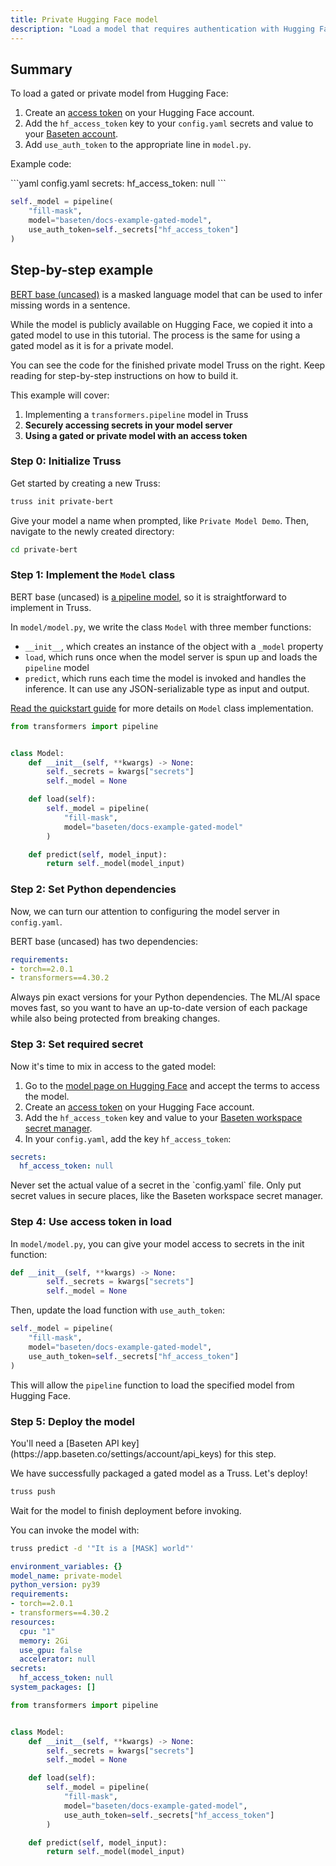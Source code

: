 ```yaml
---
title: Private Hugging Face model
description: "Load a model that requires authentication with Hugging Face"
---
```


## Summary

To load a gated or private model from Hugging Face:

1. Create an [access token](https://huggingface.co/settings/tokens) on your Hugging Face account.
2. Add the `hf_access_token` key to your `config.yaml` secrets and value to your [Baseten account](https://app.baseten.co/settings/secrets).
3. Add `use_auth_token` to the appropriate line in `model.py`.

Example code:

<CodeGroup>
```yaml config.yaml
secrets:
  hf_access_token: null
```

```python model/model.py
self._model = pipeline(
    "fill-mask",
    model="baseten/docs-example-gated-model",
    use_auth_token=self._secrets["hf_access_token"]
)
```
</CodeGroup>

## Step-by-step example

[BERT base (uncased)](https://huggingface.co/bert-base-uncased) is a masked language model that can be used to infer missing words in a sentence.

While the model is publicly available on Hugging Face, we copied it into a gated model to use in this tutorial. The process is the same for using a gated model as it is for a private model.

<Tip>
You can see the code for the finished private model Truss on the right. Keep reading for step-by-step instructions on how to build it.
</Tip>

This example will cover:

1. Implementing a `transformers.pipeline` model in Truss
2. **Securely accessing secrets in your model server**
3. **Using a gated or private model with an access token**


### Step 0: Initialize Truss

Get started by creating a new Truss:

```sh
truss init private-bert
```

Give your model a name when prompted, like `Private Model Demo`. Then, navigate to the newly created directory:

```sh
cd private-bert
```

### Step 1: Implement the `Model` class

BERT base (uncased) is [a pipeline model](https://huggingface.co/docs/transformers/main_classes/pipelines), so it is straightforward to implement in Truss.

In `model/model.py`, we write the class `Model` with three member functions:

* `__init__`, which creates an instance of the object with a `_model` property
* `load`, which runs once when the model server is spun up and loads the `pipeline` model
* `predict`, which runs each time the model is invoked and handles the inference. It can use any JSON-serializable type as input and output.

[Read the quickstart guide](/quickstart) for more details on `Model` class implementation.

```python model/model.py
from transformers import pipeline


class Model:
    def __init__(self, **kwargs) -> None:
        self._secrets = kwargs["secrets"]
        self._model = None

    def load(self):
        self._model = pipeline(
            "fill-mask",
            model="baseten/docs-example-gated-model"
        )

    def predict(self, model_input):
        return self._model(model_input)
```

### Step 2: Set Python dependencies

Now, we can turn our attention to configuring the model server in `config.yaml`.

BERT base (uncased) has two dependencies:

```yaml config.yaml
requirements:
- torch==2.0.1
- transformers==4.30.2
```

<Note>
Always pin exact versions for your Python dependencies. The ML/AI space moves fast, so you want to have an up-to-date version of each package while also being protected from breaking changes.
</Note>

### Step 3: Set required secret

Now it's time to mix in access to the gated model:

1. Go to the [model page on Hugging Face](https://huggingface.co/baseten/docs-example-gated-model) and accept the terms to access the model.
2. Create an [access token](https://huggingface.co/settings/tokens) on your Hugging Face account.
3. Add the `hf_access_token` key and value to your [Baseten workspace secret manager](https://app.baseten.co/settings/secrets).
4. In your `config.yaml`, add the key `hf_access_token`:

```yaml config.yaml
secrets:
  hf_access_token: null
```

<Warning>
Never set the actual value of a secret in the `config.yaml` file. Only put secret values in secure places, like the Baseten workspace secret manager.
</Warning>

### Step 4: Use access token in load

In `model/model.py`, you can give your model access to secrets in the init function:

```python model/model.py
def __init__(self, **kwargs) -> None:
        self._secrets = kwargs["secrets"]
        self._model = None
```

Then, update the load function with `use_auth_token`:

```python model/model.py
self._model = pipeline(
    "fill-mask",
    model="baseten/docs-example-gated-model",
    use_auth_token=self._secrets["hf_access_token"]
)
```

This will allow the `pipeline` function to load the specified model from Hugging Face.

### Step 5: Deploy the model

<Note>
You'll need a [Baseten API key](https://app.baseten.co/settings/account/api_keys) for this step.
</Note>

We have successfully packaged a gated model as a Truss. Let's deploy!

```sh
truss push
```

Wait for the model to finish deployment before invoking.

You can invoke the model with:

```sh
truss predict -d '"It is a [MASK] world"'
```

<RequestExample>

```yaml config.yaml
environment_variables: {}
model_name: private-model
python_version: py39
requirements:
- torch==2.0.1
- transformers==4.30.2
resources:
  cpu: "1"
  memory: 2Gi
  use_gpu: false
  accelerator: null
secrets:
  hf_access_token: null
system_packages: []
```

```python model/model.py
from transformers import pipeline


class Model:
    def __init__(self, **kwargs) -> None:
        self._secrets = kwargs["secrets"]
        self._model = None

    def load(self):
        self._model = pipeline(
            "fill-mask",
            model="baseten/docs-example-gated-model",
            use_auth_token=self._secrets["hf_access_token"]
        )

    def predict(self, model_input):
        return self._model(model_input)
```

</RequestExample>
